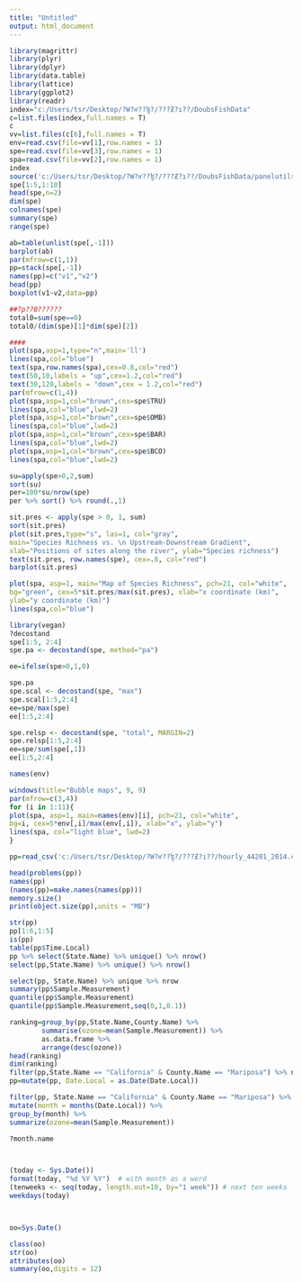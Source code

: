 ```yaml
---
title: "Untitled"
output: html_document
---
```



```r
library(magrittr)
library(plyr)
library(dplyr)
library(data.table)
library(lattice)
library(ggplot2)
library(readr)
index="c:/Users/tsr/Desktop/?W?ҥ??ɮ?/???Ƶ?ı??/DoubsFishData"
c=list.files(index,full.names = T)
c
vv=list.files(c[6],full.names = T)
env=read.csv(file=vv[1],row.names = 1)
spe=read.csv(file=vv[3],row.names = 1)
spa=read.csv(file=vv[2],row.names = 1)
index
source('c:/Users/tsr/Desktop/?W?ҥ??ɮ?/???Ƶ?ı??/DoubsFishData/panelutils.R')
spe[1:5,1:10]
head(spe,n=2)
dim(spe)
colnames(spe)
summary(spe)
range(spe)

ab=table(unlist(spe[,-1]))
barplot(ab)
par(mfrow=c(1,1))
pp=stack(spe[,-1])
names(pp)=c("v1","v2")
head(pp)
boxplot(v1~v2,data=pp)

##?p??0??????
total0=sum(spe==0)
total0/(dim(spe)[1]*dim(spe)[2])

####
plot(spa,asp=1,type="n",main='ll')
lines(spa,col="blue")
text(spa,row.names(spa),cex=0.8,col="red")
text(50,10,labels = "up",cex=1.2,col="red")
text(30,120,labels = "down",cex = 1.2,col="red")
par(mfrow=c(1,4))
plot(spa,asp=1,col="brown",cex=spe$TRU)
lines(spa,col="blue",lwd=2)
plot(spa,asp=1,col="brown",cex=spe$OMB)
lines(spa,col="blue",lwd=2)
plot(spa,asp=1,col="brown",cex=spe$BAR)
lines(spa,col="blue",lwd=2)
plot(spa,asp=1,col="brown",cex=spe$BCO)
lines(spa,col="blue",lwd=2)

su=apply(spe>0,2,sum)
sort(su)
per=100*su/nrow(spe) 
per %>% sort() %>% round(.,1)

sit.pres <- apply(spe > 0, 1, sum)
sort(sit.pres)
plot(sit.pres,type="s", las=1, col="gray",
main="Species Richness vs. \n Upstream-Downstream Gradient",
xlab="Positions of sites along the river", ylab="Species richness")
text(sit.pres, row.names(spe), cex=.8, col="red")
barplot(sit.pres)

plot(spa, asp=1, main="Map of Species Richness", pch=21, col="white",
bg="green", cex=5*sit.pres/max(sit.pres), xlab="x coordinate (km)",
ylab="y coordinate (km)")
lines(spa,col="blue")

library(vegan)
?decostand
spe[1:5, 2:4]
spe.pa <- decostand(spe, method="pa")

ee=ifelse(spe>0,1,0)

spe.pa
spe.scal <- decostand(spe, "max")
spe.scal[1:5,2:4]
ee=spe/max(spe)
ee[1:5,2:4]

spe.relsp <- decostand(spe, "total", MARGIN=2)
spe.relsp[1:5,2:4]
ee=spe/sum(spe[,1])
ee[1:5,2:4]

names(env)

windows(title="Bubble maps", 9, 9)
par(mfrow=c(3,4))
for (i in 1:11){
plot(spa, asp=1, main=names(env)[i], pch=21, col="white",
bg=i, cex=5*env[,i]/max(env[,i]), xlab="x", ylab="y")
lines(spa, col="light blue", lwd=2)
}

pp=read_csv('c:/Users/tsr/Desktop/?W?ҥ??ɮ?/???Ƶ?ı??/hourly_44201_2014.csv')

head(problems(pp))
names(pp)
(names(pp)=make.names(names(pp)))
memory.size()
print(object.size(pp),units = "MB")

str(pp)
pp[1:6,1:5]
is(pp)
table(pp$Time.Local)
pp %>% select(State.Name) %>% unique() %>% nrow()
select(pp,State.Name) %>% unique() %>% nrow()

select(pp, State.Name) %>% unique %>% nrow
summary(pp$Sample.Measurement)
quantile(pp$Sample.Measurement)
quantile(pp$Sample.Measurement,seq(0,1,0.1))

ranking=group_by(pp,State.Name,County.Name) %>%
        summarise(ozone=mean(Sample.Measurement)) %>%
        as.data.frame %>%
        arrange(desc(ozone))
head(ranking)
dim(ranking)
filter(pp,State.Name == "California" & County.Name == "Mariposa") %>% nrow
pp=mutate(pp, Date.Local = as.Date(Date.Local))

filter(pp, State.Name == "California" & County.Name == "Mariposa") %>%
mutate(month = months(Date.Local)) %>%
group_by(month) %>%
summarize(ozone=mean(Sample.Measurement))

?month.name



(today <- Sys.Date())
format(today, "%d %Y %Y")  # with month as a word
(tenweeks <- seq(today, length.out=10, by="1 week")) # next ten weeks
weekdays(today)



oo=Sys.Date()

class(oo)
str(oo)
attributes(oo)
summary(oo,digits = 12)

```


